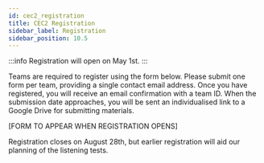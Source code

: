 ```yaml
---
id: cec2_registration
title: CEC2 Registration
sidebar_label: Registration
sidebar_position: 10.5
---
```


:::info
Registration will open on May 1st.
:::

Teams are required to register using the form below. Please submit one form per team, providing a single contact email address. Once you have registered, you will receive an email confirmation with a team ID. When the submission date approaches, you will be sent an individualised link to a Google Drive for submitting materials.

[FORM TO APPEAR WHEN REGISTRATION OPENS]

Registration closes on August 28th, but earlier registration will aid our planning of the listening tests.

